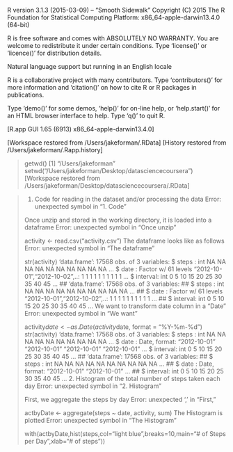 
R version 3.1.3 (2015-03-09) -- "Smooth Sidewalk"
Copyright (C) 2015 The R Foundation for Statistical Computing
Platform: x86_64-apple-darwin13.4.0 (64-bit)

R is free software and comes with ABSOLUTELY NO WARRANTY.
You are welcome to redistribute it under certain conditions.
Type 'license()' or 'licence()' for distribution details.

  Natural language support but running in an English locale

R is a collaborative project with many contributors.
Type 'contributors()' for more information and
'citation()' on how to cite R or R packages in publications.

Type 'demo()' for some demos, 'help()' for on-line help, or
'help.start()' for an HTML browser interface to help.
Type 'q()' to quit R.

[R.app GUI 1.65 (6913) x86_64-apple-darwin13.4.0]

[Workspace restored from /Users/jakeforman/.RData]
[History restored from /Users/jakeforman/.Rapp.history]

> getwd()
[1] "/Users/jakeforman"
> setwd("/Users/jakeforman/Desktop/datasciencecoursera")
[Workspace restored from /Users/jakeforman/Desktop/datasciencecoursera/.RData]

> 1. Code for reading in the dataset and/or processing the data
Error: unexpected symbol in "1. Code"
> 
> Once unzip and stored in the working directory, it is loaded into a dataframe
Error: unexpected symbol in "Once unzip"
> 
> activity <- read.csv("activity.csv")
> The dataframe looks like as follows
Error: unexpected symbol in "The dataframe"
> 
> str(activity)
'data.frame':	17568 obs. of  3 variables:
 $ steps   : int  NA NA NA NA NA NA NA NA NA NA ...
 $ date    : Factor w/ 61 levels "2012-10-01","2012-10-02",..: 1 1 1 1 1 1 1 1 1 1 ...
 $ interval: int  0 5 10 15 20 25 30 35 40 45 ...
> ## 'data.frame':    17568 obs. of  3 variables:
> ##  $ steps   : int  NA NA NA NA NA NA NA NA NA NA ...
> ##  $ date    : Factor w/ 61 levels "2012-10-01","2012-10-02",..: 1 1 1 1 1 1 1 1 1 1 ...
> ##  $ interval: int  0 5 10 15 20 25 30 35 40 45 ...
> We want to transform date column in a "Date"
Error: unexpected symbol in "We want"
> 
> activity$date <- as.Date(activity$date, format = "%Y-%m-%d")
> str(activity)
'data.frame':	17568 obs. of  3 variables:
 $ steps   : int  NA NA NA NA NA NA NA NA NA NA ...
 $ date    : Date, format: "2012-10-01" "2012-10-01" "2012-10-01" "2012-10-01" ...
 $ interval: int  0 5 10 15 20 25 30 35 40 45 ...
> ## 'data.frame':    17568 obs. of  3 variables:
> ##  $ steps   : int  NA NA NA NA NA NA NA NA NA NA ...
> ##  $ date    : Date, format: "2012-10-01" "2012-10-01" ...
> ##  $ interval: int  0 5 10 15 20 25 30 35 40 45 ...
> 2. Histogram of the total number of steps taken each day
Error: unexpected symbol in "2. Histogram"
> 
> First, we aggregate the steps by day
Error: unexpected ',' in "First,"
> 
> actbyDate <-  aggregate(steps ~ date, activity, sum)
> The Histogram is plotted
Error: unexpected symbol in "The Histogram"
> 
> with(actbyDate,hist(steps,col="light blue",breaks=10,main="# of Steps per Day",xlab="# of steps"))
> 
